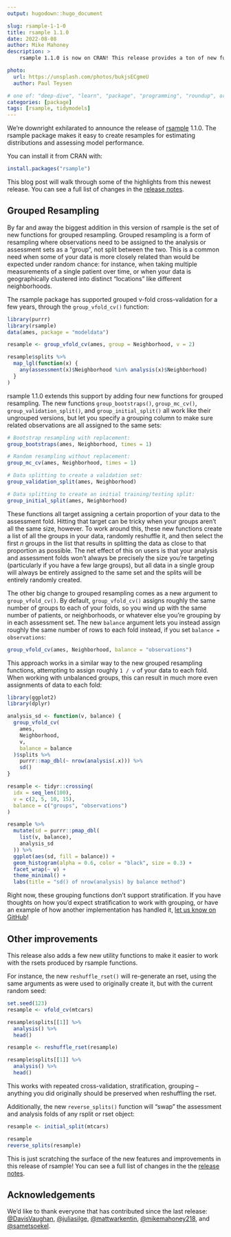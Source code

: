 ```yaml
---
output: hugodown::hugo_document

slug: rsample-1-1-0
title: rsample 1.1.0
date: 2022-08-08
author: Mike Mahoney
description: >
    rsample 1.1.0 is now on CRAN! This release provides a ton of new functions for grouped resampling, as well as a few long-awaited utility functions.

photo:
  url: https://unsplash.com/photos/bukjsECgmeU
  author: Paul Teysen

# one of: "deep-dive", "learn", "package", "programming", "roundup", or "other"
categories: [package] 
tags: [rsample, tidymodels]
---
```


<!--
TODO:
* [x] Look over / edit the post's title in the yaml
* [x] Edit (or delete) the description; note this appears in the Twitter card
* [x] Pick category and tags (see existing with `hugodown::tidy_show_meta()`)
* [x] Find photo & update yaml metadata
* [x] Create `thumbnail-sq.jpg`; height and width should be equal
* [x] Create `thumbnail-wd.jpg`; width should be >5x height
* [x] `hugodown::use_tidy_thumbnails()`
* [x] Add intro sentence, e.g. the standard tagline for the package
* [x] `usethis::use_tidy_thanks()`
-->

We're downright exhilarated to announce the release of [rsample](https://rsample.tidymodels.org/) 1.1.0. The rsample package makes it easy to create resamples for estimating distributions and assessing model performance.

You can install it from CRAN with:

```r
install.packages("rsample")
```

This blog post will walk through some of the highlights from this newest release. You can see a full list of changes in the [release notes](https://rsample.tidymodels.org/news/index.html#rsample-110).

## Grouped Resampling

By far and away the biggest addition in this version of rsample is the set of new functions for grouped resampling. Grouped resampling is a form of resampling where observations need to be assigned to the analysis or assessment sets as a "group", not split between the two. This is a common need when some of your data is more closely related than would be expected under random chance: for instance, when taking multiple measurements of a single patient over time, or when your data is geographically clustered into distinct "locations" like different neighborhoods.

The rsample package has supported grouped v-fold cross-validation for a few years, through the `group_vfold_cv()` function:

```r
library(purrr)
library(rsample)
data(ames, package = "modeldata")

resample <- group_vfold_cv(ames, group = Neighborhood, v = 2)

resample$splits %>%
  map_lgl(function(x) {
    any(assessment(x)$Neighborhood %in% analysis(x)$Neighborhood)
  }
)
```

rsample 1.1.0 extends this support by adding four new functions for grouped resampling. The new functions `group_bootstraps()`, `group_mc_cv()`, `group_validation_split()`, and `group_initial_split()` all work like their ungrouped versions, but let you specify a grouping column to make sure related observations are all assigned to the same sets:

```r
# Bootstrap resampling with replacement:
group_bootstraps(ames, Neighborhood, times = 1)

# Random resampling without replacement:
group_mc_cv(ames, Neighborhood, times = 1)

# Data splitting to create a validation set:
group_validation_split(ames, Neighborhood)

# Data splitting to create an initial training/testing split:
group_initial_split(ames, Neighborhood)
```

These functions all target assigning a certain proportion of your data to the assessment fold. Hitting that target can be tricky when your groups aren't all the same size, however. To work around this, these new functions create a list of all the groups in your data, randomly reshuffle it, and then select the first _n_ groups in the list that results in splitting the data as close to that proportion as possible. The net effect of this on users is that your analysis and assessment folds won't always be precisely the size you're targeting (particularly if you have a few large groups), but all data in a single group will always be entirely assigned to the same set and the splits will be entirely randomly created.

The other big change to grouped resampling comes as a new argument to `group_vfold_cv()`. By default, `group_vfold_cv()` assigns roughly the same number of groups to each of your folds, so you wind up with the same number of patients, or neighborhoods, or whatever else you're grouping by in each assessment set. The new `balance` argument lets you instead assign roughly the same number of rows to each fold instead, if you set `balance = observations`:

```r
group_vfold_cv(ames, Neighborhood, balance = "observations")
```

This approach works in a similar way to the new grouped resampling functions, attempting to assign roughly `1 / v` of your data to each fold. When working with unbalanced groups, this can result in much more even assignments of data to each fold:

```r
library(ggplot2)
library(dplyr)

analysis_sd <- function(v, balance) {
  group_vfold_cv(
    ames, 
    Neighborhood, 
    v, 
    balance = balance
  )$splits %>% 
    purrr::map_dbl(~ nrow(analysis(.x))) %>% 
    sd()
}

resample <- tidyr::crossing(
  idx = seq_len(100),
  v = c(2, 5, 10, 15),
  balance = c("groups", "observations")
)

resample %>%
  mutate(sd = purrr::pmap_dbl(
    list(v, balance),
    analysis_sd
  )) %>%
  ggplot(aes(sd, fill = balance)) + 
  geom_histogram(alpha = 0.6, color = "black", size = 0.3) + 
  facet_wrap(~ v) + 
  theme_minimal() + 
  labs(title = "sd() of nrow(analysis) by balance method")
```

Right now, these grouping functions don't support stratification. If you have thoughts on how you'd expect stratification to work with grouping, or have an example of how another implementation has handled it, [let us know on GitHub](https://github.com/tidymodels/rsample/issues/317)!

## Other improvements

This release also adds a few new utility functions to make it easier to work with the rsets produced by rsample functions.

For instance, the new `reshuffle_rset()` will re-generate an rset, using the same arguments as were used to originally create it, but with the current random seed:

```r
set.seed(123)
resample <- vfold_cv(mtcars)

resample$splits[[1]] %>%
  analysis() %>%
  head()

resample <- reshuffle_rset(resample)

resample$splits[[1]] %>%
  analysis() %>%
  head()
```

This works with repeated cross-validation, stratification, grouping -- anything you did originally should be preserved when reshuffling the rset.

Additionally, the new `reverse_splits()` function will "swap" the assessment and analysis folds of any rsplit or rset object:

```r
resample <- initial_split(mtcars)

resample
reverse_splits(resample)
```

This is just scratching the surface of the new features and improvements in this release of rsample! You can see a full list of changes in the the [release notes](https://rsample.tidymodels.org/news/index.html#rsample-110).

## Acknowledgements

We’d like to thank everyone that has contributed since the last release: 
[&#x0040;DavisVaughan](https://github.com/DavisVaughan), [&#x0040;juliasilge](https://github.com/juliasilge), [&#x0040;mattwarkentin](https://github.com/mattwarkentin), [&#x0040;mikemahoney218](https://github.com/mikemahoney218), and [&#x0040;sametsoekel](https://github.com/sametsoekel).

